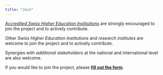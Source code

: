 ```yaml
---
title: "Join"
---
```


*[Accredited Swiss Higher Education Institutions](https://www.swissuniversities.ch/en/topics/studying/accredited-swiss-higher-education-institutions-1)* are strongly encouraged to join the project and to actively contribute.

Other *Swiss Higher Education Institutions* and *research institutes* are welcome to join the project and to actively contribute.

Synergies with *additional stakeholders* at the national and international level are also welcome.

If you would like to join the project, please **[fill out the form](https://forms.gle/hAQwHaitKDZ3Cf846)**.